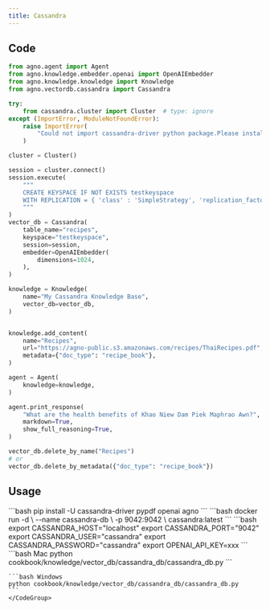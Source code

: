 ```yaml
---
title: Cassandra 
---
```


## Code

```python cookbook/knowledge/vector_db/cassandra_db/cassandra_db.py
from agno.agent import Agent
from agno.knowledge.embedder.openai import OpenAIEmbedder
from agno.knowledge.knowledge import Knowledge
from agno.vectordb.cassandra import Cassandra

try:
    from cassandra.cluster import Cluster  # type: ignore
except (ImportError, ModuleNotFoundError):
    raise ImportError(
        "Could not import cassandra-driver python package.Please install it with pip install cassandra-driver."
    )

cluster = Cluster()

session = cluster.connect()
session.execute(
    """
    CREATE KEYSPACE IF NOT EXISTS testkeyspace
    WITH REPLICATION = { 'class' : 'SimpleStrategy', 'replication_factor' : 1 }
    """
)
vector_db = Cassandra(
    table_name="recipes",
    keyspace="testkeyspace",
    session=session,
    embedder=OpenAIEmbedder(
        dimensions=1024,
    ),
)

knowledge = Knowledge(
    name="My Cassandra Knowledge Base",
    vector_db=vector_db,
)


knowledge.add_content(
    name="Recipes",
    url="https://agno-public.s3.amazonaws.com/recipes/ThaiRecipes.pdf",
    metadata={"doc_type": "recipe_book"},
)

agent = Agent(
    knowledge=knowledge,
)

agent.print_response(
    "What are the health benefits of Khao Niew Dam Piek Maphrao Awn?",
    markdown=True,
    show_full_reasoning=True,
)

vector_db.delete_by_name("Recipes")
# or
vector_db.delete_by_metadata({"doc_type": "recipe_book"})

```

## Usage

<Steps>
  <Snippet file="create-venv-step.mdx" />

  <Step title="Install libraries">
    ```bash
    pip install -U cassandra-driver pypdf openai agno
    ```
  </Step>
  
  <Step title="Run Cassandra">
    ```bash
  docker run -d \
    --name cassandra-db \
    -p 9042:9042 \
    cassandra:latest
    ```
  </Step>
  <Step title="Set environment variables">
    ```bash
    export CASSANDRA_HOST="localhost"
    export CASSANDRA_PORT="9042"
    export CASSANDRA_USER="cassandra"
    export CASSANDRA_PASSWORD="cassandra"
    export OPENAI_API_KEY=xxx
    ```
  </Step>
  <Step title="Run Agent">
    <CodeGroup>
    ```bash Mac
    python cookbook/knowledge/vector_db/cassandra_db/cassandra_db.py
    ```

    ```bash Windows
    python cookbook/knowledge/vector_db/cassandra_db/cassandra_db.py
    ```
    </CodeGroup>
  </Step>
</Steps>